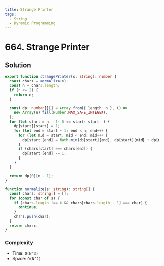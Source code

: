 ```yaml
---
title: Strange Printer
tags:
  - String
  - Dynamic Programming
---
```


# 664. Strange Printer

<Badges>
  <LevelBadge level="hard" />
  <TopicBadge name="String" slug="string" />
  <TopicBadge name="Dynamic Programming" slug="dynamic-programming" />
</Badges>

## Solution

```typescript filename="solution.ts" copy
export function strangePrinter(s: string): number {
  const chars = normalize(s);
  const n = chars.length;
  if (n <= 2) {
    return n;
  }

  const dp: number[][] = Array.from({ length: n }, () =>
    new Array(n).fill(Number.MAX_SAFE_INTEGER),
  );
  for (let start = n - 1; 0 <= start; start--) {
    dp[start][start] = 1;
    for (let end = start + 1; end < n; end++) {
      for (let mid = start; mid < end; mid++) {
        dp[start][end] = Math.min(dp[start][end], dp[start][mid] + dp[mid + 1][end]);
      }
      if (chars[start] === chars[end]) {
        dp[start][end] -= 1;
      }
    }
  }

  return dp[0][n - 1];
}

function normalize(s: string): string[] {
  const chars: string[] = [];
  for (const char of s) {
    if (chars.length !== 0 && chars[chars.length - 1] === char) {
      continue;
    }
    chars.push(char);
  }
  return chars;
}
```

### Complexity

- Time: `O(N^3)`
- Space: `O(N^2)`

<ProblemLink
  codingSite="leetcode"
  href="https://leetcode.com/problems/strange-printer"
  title="Strange Printer"
/>
